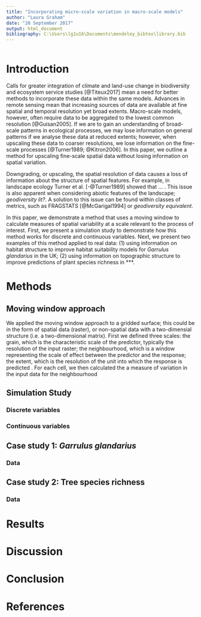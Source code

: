 ```yaml
---
title: "Incorporating micro-scale variation in macro-scale models"
author: "Laura Graham"
date: "28 September 2017"
output: html_document
bibliography: C:\Users\lg1u16\Documents\mendeley_bibtex\library.bib
---
```

```r
```

# Introduction

<!-- overall this paragraph needs to be around why we would want to upscale, and why just aggregating is problematic. -->

Calls for greater integration of climate and land-use change in biodiversity and ecosystem service studies [@Titeux2017] mean a need for better methods to incorporate these data within the same models. Advances in remote sensing mean that increasing sources of data are available at fine spatial and temporal resolution yet broad extents. Macro-scale models, however, often require data to be aggregated to the lowest common resolution [@Guisan2005]. If we are to gain an understanding of broad-scale patterns in ecological processes, we may lose information on general patterns if we analyse these data at reduced extents; however, when upscaling these data to coarser resolutions, we lose information on the fine-scale processes [@Turner1989; @Kitron2006]. In this paper, we outline a method for upscaling fine-scale spatial data without losing information on spatial variation.

<!-- paragraph on why we lose information - Turner 89 and their solutions -->

Downgrading, or upscaling, the spatial resolution of data causes a loss of information about the structure of spatial features. For example, in landscape ecology Turner et al. [-@Turner1989] showed that ... . This issue is also apparent when considering abiotic features of the landscape; *geodiversity lit?*. A solution to this issue can be found within classes of metrics, such as FRAGSTATS [@McGarigal1994] or *geodiversity equivalent*.

<!-- Problem with metrics (subjective, too many correlated options, scale of organism not considered); gradient equivalent; likely gradient not taken up because of lack of statistical independence but offers a useful method for upscaling. -->

<!-- What have we done? -->

In this paper, we demonstrate a method that uses a moving window to calculate measures of spatial variability at a scale relevant to the process of interest. First, we present a simulation study to demonstrate how this method works for discrete and continuous variables. Next, we present two examples of this method applied to real data: (1) using information on habitat structure to improve habitat suitability models for *Garrulus glandarius* in the UK; (2) using information on topographic structure to improve predictions of plant species richness in ***. 

# Methods

## Moving window approach

We applied the moving window approach to a gridded surface; this could be in the form of spatial data (raster), or non-spatial data with a two-dimensial structure (i.e. a two-dimensional matrix). First we defined three scales: the grain, which is the characteristic scale of the predictor, typically the resolution of the input raster; the neighbourhood, which is a window representing the scale of effect between the predictor and the response; the extent, which is the resolution of the unit into which the response is predicted <!-- ref to figure from Macro poster -->. For each cell, we then calculated the a measure of variation in the input data for the neighbourhood  

## Simulation Study

### Discrete variables

### Continuous variables

## Case study 1: *Garrulus glandarius*

### Data



## Case study 2: Tree species richness

### Data


# Results

# Discussion

# Conclusion

# References